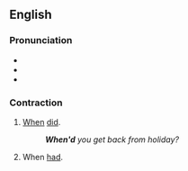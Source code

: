 ==English==

===Pronunciation===
* {{IPA|en|/wɛnd/}}
* {{rhymes|en|ɛnd|s=1}}
* {{homophones|en|wend}}

===Contraction===
{{head|en|contractions}}

# [[when|When]] [[did]].
#: '''''When'd''' you get back from holiday?''
# When [[had]].